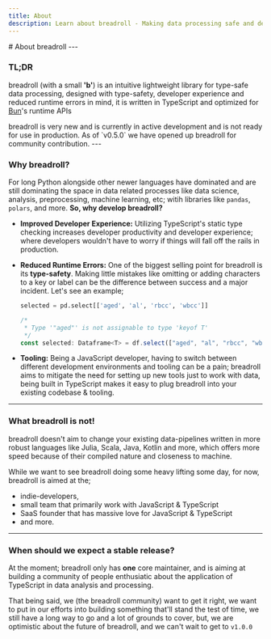 ```yaml
---
title: About
description: Learn about breadroll - Making data processing safe and delightful with TypeScript and Bun
---
```



<div className="mt-10">
# About breadroll
---

### TL;DR

breadroll (with a small **'b'**) is an intuitive lightweight library for type-safe data processing, designed with type-safety, developer experience and reduced runtime errors in mind, it is written in TypeScript and optimized for [Bun](https://bun.sh)'s runtime APIs

<Callout type="warning">
  <span className="text-sm">
    breadroll is very new and is currently in active development and is not ready for use in production. As of `v0.5.0`
    we have opened up breadroll for community contribution.
  </span>
</Callout>
---

### Why breadroll?

For long Python alongside other newer languages have dominated and are still dominating the space in data related processes like data science, analysis, preprocessing, machine learning, etc; witih libraries like `pandas`, `polars`, and more. **So, why develop breadroll?**

- **Improved Developer Experience:** Utilizing TypeScript's static type checking increases developer productivity and developer experience; where developers wouldn't have to worry if things will fall off the rails in production.
- **Reduced Runtime Errors:** One of the biggest selling point for breadroll is its **type-safety**. Making little mistakes like omitting or adding characters to a key or label can be the difference between success and a major incident. Let's see an example;

  ```python filename="example.py" /aged/
  selected = pd.select[['aged', 'al', 'rbcc', 'wbcc']]
  ```

  ```typescript filename="example.ts" /aged/
  /*
   * Type '"aged"' is not assignable to type 'keyof T'
   */
  const selected: Dataframe<T> = df.select(["aged", "al", "rbcc", "wbcc"]);
  ```

- **Tooling:** Being a JavaScript developer, having to switch between different development environments and tooling can be a pain; breadroll aims to mitigate the need for setting up new tools just to work with data, being built in TypeScript makes it easy to plug breadroll into your existing codebase & tooling.

---

### What breadroll is not!

breadroll doesn't aim to change your existing data-pipelines written in more robust languages like Julia, Scala, Java, Kotlin and more, which offers more speed because of their compiled nature and closeness to machine.

While we want to see breadroll doing some heavy lifting some day, for now, breadroll is aimed at the;

- indie-developers,
- small team that primarily work with JavaScript & TypeScript
- SaaS founder that has massive love for JavaScript & TypeScript
- and more.

---

### When should we expect a stable release?

At the moment; breadroll only has **one** core maintainer, and is aiming at building a community of people enthusiatic about the application of TypeScript in data analysis and processing.

That being said, we (the breadroll community) want to get it right, we want to put in our efforts into building something that'll stand the test of time, we still have a long way to go and a lot of grounds to cover, but, we are optimistic about the future of breadroll, and we can't wait to get to `v1.0.0`

</div>
